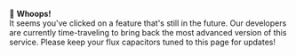 <Note>🙊 **Whoops!**<br /> It seems you've clicked on a feature that's still in the future. Our developers are currently
  time-traveling to bring back the most advanced version of this service. Please keep your flux capacitors tuned to this page for updates!</Note>
